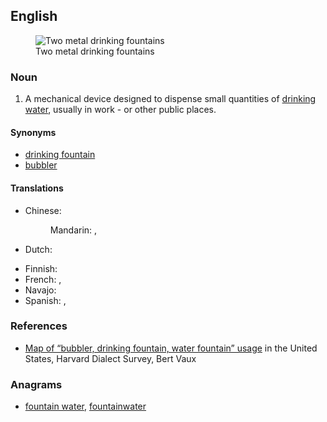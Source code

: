 ==English==
[[Image:Water fountains - two stainless steel.jpg|thumb|Two metal drinking fountains]]

===Noun===
{{en-noun}}

# A mechanical device designed to dispense small quantities of [[drinking water]], usually in work - or other public places.

====Synonyms====
* [[drinking fountain]]
* [[bubbler]] {{qualifier|dialectal}}

====Translations====
{{trans-top|device designed to dispense drinking water}}
* Chinese:
*: Mandarin: {{t|cmn|飲水機|sc=Hani}}, {{t|cmn|饮水机|tr=yǐnshuǐjī|sc=Hani}}
* Dutch: {{t-|nl|drinkfontein}}
{{trans-mid}}
* Finnish: {{t-|fi|juoma-allas}}
* French: {{t-|fr|fontaine à eau|f}}, {{t+|fr|abreuvoir|m}}
* Navajo: {{tø|nv|tó háálínígi}}
* Spanish: {{t-|es|fuente de agua|f}}, {{t+|es|fuente|f}}
{{trans-bottom}}

===References===
* [http://csumc.wisc.edu/wep/map.htm Map of “bubbler, drinking fountain, water fountain” usage] in the United States, Harvard Dialect Survey, Bert Vaux

===Anagrams===
* [[fountain water#English|fountain water]], [[fountainwater#English|fountainwater]]